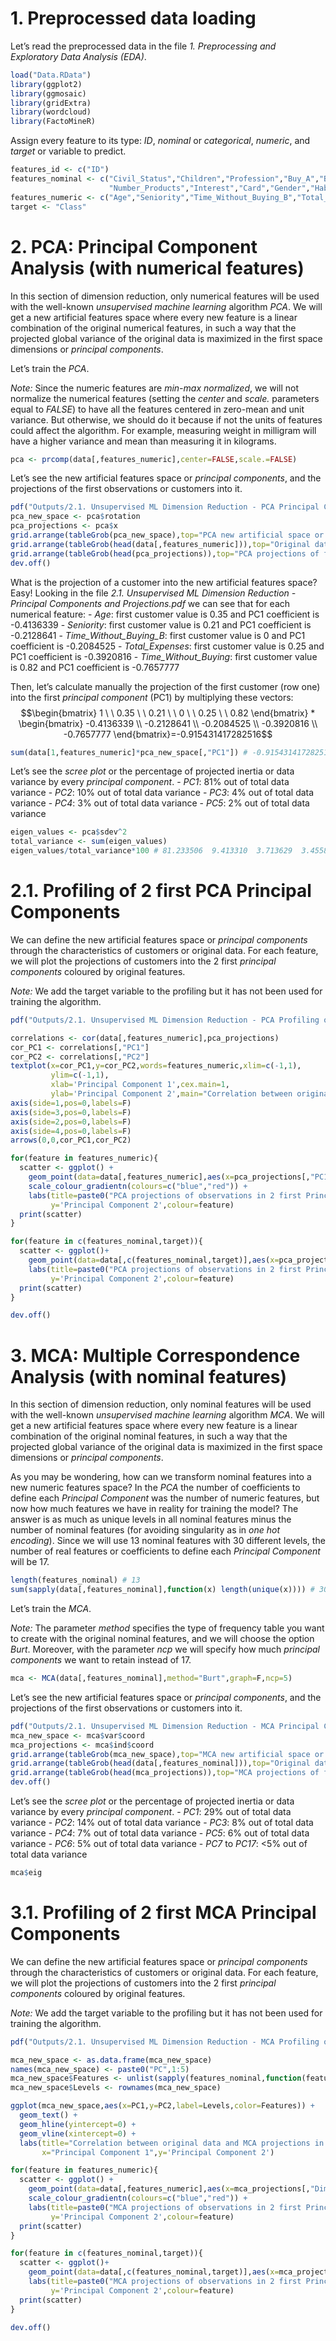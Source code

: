 # 1. Preprocessed data loading

Let's read the preprocessed data in the file *1. Preprocessing and Exploratory Data Analysis (EDA)*.
```{r}
load("Data.RData")
library(ggplot2)
library(ggmosaic)
library(gridExtra)
library(wordcloud)
library(FactoMineR)
```

Assign every feature to its type: *ID*, *nominal* or *categorical*, *numeric*, and *target* or variable to predict.
```{r}
features_id <- c("ID")
features_nominal <- c("Civil_Status","Children","Profession","Buy_A","Buy_B","Buy_C","Buy_D","Buy_E",
                      "Number_Products","Interest","Card","Gender","Habitat_Type")
features_numeric <- c("Age","Seniority","Time_Without_Buying_B","Total_Expenses","Time_Without_Buying")
target <- "Class"
```

# 2. PCA: Principal Component Analysis (with numerical features)

In this section of dimension reduction, only numerical features will be used with the well-known *unsupervised machine learning* algorithm *PCA*. We will get a new artificial features space where every new feature is a linear combination of the original numerical features, in such a way that the projected global variance of the original data is maximized in the first space dimensions or *principal components*.

Let's train the *PCA*.

*Note:* Since the numeric features are *min-max normalized*, we will not normalize the numerical features (setting the *center* and *scale.* parameters equal to *FALSE*) to have all the features centered in zero-mean and unit variance. But otherwise, we should do it because if not the units of features could affect the algorithm. For example, measuring weight in milligram will have a higher variance and mean than measuring it in kilograms.
```{r}
pca <- prcomp(data[,features_numeric],center=FALSE,scale.=FALSE)
```

Let's see the new artificial features space or *principal components*, and the projections of the first observations or customers into it.
```{r}
pdf("Outputs/2.1. Unsupervised ML Dimension Reduction - PCA Principal Components and Projections.pdf",width=12,height=5)
pca_new_space <- pca$rotation
pca_projections <- pca$x
grid.arrange(tableGrob(pca_new_space),top="PCA new artificial space or Principal Components")
grid.arrange(tableGrob(head(data[,features_numeric])),top="Original data of first customers")
grid.arrange(tableGrob(head(pca_projections)),top="PCA projections of first customers in Principal Components ")
dev.off()
```

What is the projection of a customer into the new artificial features space? Easy! Looking in the file *2.1. Unsupervised ML Dimension Reduction - Principal Components and Projections.pdf* we can see that for each numerical feature:
- *Age*: first customer value is 0.35 and PC1 coefficient is -0.4136339
- *Seniority*: first customer value is 0.21 and PC1 coefficient is -0.2128641
- *Time_Without_Buying_B*: first customer value is 0 and PC1 coefficient is -0.2084525
- *Total_Expenses*: first customer value is 0.25 and PC1 coefficient is -0.3920816
- *Time_Without_Buying*: first customer value is 0.82 and PC1 coefficient is -0.7657777

Then, let's calculate manually the projection of the first customer (row one) into the first *principal component* (PC1) by multiplying these vectors:
$$\begin{bmatrix} 1 \ \ 0.35 \ \ 0.21 \ \ 0 \ \ 0.25 \ \ 0.82 \end{bmatrix} * \begin{bmatrix} -0.4136339 \\ -0.2128641 \\ -0.2084525 \\ -0.3920816 \\ -0.7657777 \end{bmatrix}=-0.915431417282516$$
```{r}
sum(data[1,features_numeric]*pca_new_space[,"PC1"]) # -0.915431417282516
```

Let's see the *scree plot* or the percentage of projected inertia or data variance by every *principal component*.
- *PC1*: 81% out of total data variance
- *PC2*: 10% out of total data variance
- *PC3*: 4% out of total data variance
- *PC4*: 3% out of total data variance
- *PC5*: 2% out of total data variance
```{r}
eigen_values <- pca$sdev^2
total_variance <- sum(eigen_values)
eigen_values/total_variance*100 # 81.233506  9.413310  3.713629  3.455893  2.183663
```

# 2.1. Profiling of 2 first PCA Principal Components

We can define the new artificial features space or *principal components* through the characteristics of customers or original data. For each feature, we will plot the projections of customers into the 2 first *principal components* coloured by original features.

*Note:* We add the target variable to the profiling but it has not been used for training the algorithm.
```{r}
pdf("Outputs/2.1. Unsupervised ML Dimension Reduction - PCA Profiling of 2 first Principal Components.pdf",width=7.5,height=5)

correlations <- cor(data[,features_numeric],pca_projections)
cor_PC1 <- correlations[,"PC1"]
cor_PC2 <- correlations[,"PC2"]
textplot(x=cor_PC1,y=cor_PC2,words=features_numeric,xlim=c(-1,1),
         ylim=c(-1,1),
         xlab='Principal Component 1',cex.main=1,
         ylab='Principal Component 2',main="Correlation between original data and PCA projections in 2 first Principal Components")
axis(side=1,pos=0,labels=F)
axis(side=3,pos=0,labels=F)
axis(side=2,pos=0,labels=F)
axis(side=4,pos=0,labels=F)
arrows(0,0,cor_PC1,cor_PC2)

for(feature in features_numeric){
  scatter <- ggplot() +
    geom_point(data=data[,features_numeric],aes(x=pca_projections[,"PC1"],y=pca_projections[,"PC2"],color=data[,feature])) +
    scale_colour_gradientn(colours=c("blue","red")) +
    labs(title=paste0("PCA projections of observations in 2 first Principal Components by ",feature),x="Principal Component 1",
         y='Principal Component 2',colour=feature)
  print(scatter)
}

for(feature in c(features_nominal,target)){
  scatter <- ggplot()+
    geom_point(data=data[,c(features_nominal,target)],aes(x=pca_projections[,"PC1"],y=pca_projections[,"PC2"],color=data[,feature]))+
    labs(title=paste0("PCA projections of observations in 2 first Principal Components by ",feature),x="Principal Component 1",
         y='Principal Component 2',colour=feature)
  print(scatter)
}

dev.off()
```

# 3. MCA: Multiple Correspondence Analysis (with nominal features)

In this section of dimension reduction, only nominal features will be used with the well-known *unsupervised machine learning* algorithm *MCA*. We will get a new artificial features space where every new feature is a linear combination of the original nominal features, in such a way that the projected global variance of the original data is maximized in the first space dimensions or *principal components*.

As you may be wondering, how can we transform nominal features into a new numeric features space? In the *PCA* the number of coefficients to define each *Principal Component* was the number of numeric features, but now how much features we have in reality for training the model? The answer is as much as unique levels in all nominal features minus the number of nominal features (for avoiding singularity as in *one hot encoding*). Since we will use 13 nominal features with 30 different levels, the number of real features or coefficients to define each *Principal Component* will be 17.
```{r}
length(features_nominal) # 13
sum(sapply(data[,features_nominal],function(x) length(unique(x)))) # 30
```

Let's train the *MCA*. 

*Note:* The parameter *method* specifies the type of frequency table you want to create with the original nominal features, and we will choose the option *Burt*. Moreover, with the parameter *ncp* we will specify how much *principal components* we want to retain instead of 17.
```{r}
mca <- MCA(data[,features_nominal],method="Burt",graph=F,ncp=5)
```

Let's see the new artificial features space or *principal components*, and the projections of the first observations or customers into it.
```{r}
pdf("Outputs/2.1. Unsupervised ML Dimension Reduction - MCA Principal Components and Projections.pdf",width=12,height=10)
mca_new_space <- mca$var$coord
mca_projections <- mca$ind$coord
grid.arrange(tableGrob(mca_new_space),top="MCA new artificial space or first 5 Principal Components out of 17")
grid.arrange(tableGrob(head(data[,features_nominal])),top="Original data of first customers")
grid.arrange(tableGrob(head(mca_projections)),top="MCA projections of first customers in first 5 Principal Components out of 17")
dev.off()
```

Let's see the *scree plot* or the percentage of projected inertia or data variance by every *principal component*.
- *PC1*: 29% out of total data variance
- *PC2*: 14% out of total data variance
- *PC3*: 8% out of total data variance
- *PC4*: 7% out of total data variance
- *PC5*: 6% out of total data variance
- *PC6*: 5% out of total data variance
- *PC7* to *PC17*: <5% out of total data variance
```{r}
mca$eig
```

# 3.1. Profiling of 2 first MCA Principal Components

We can define the new artificial features space or *principal components* through the characteristics of customers or original data. For each feature, we will plot the projections of customers into the 2 first *principal components* coloured by original features.

*Note:* We add the target variable to the profiling but it has not been used for training the algorithm.
```{r}
pdf("Outputs/2.1. Unsupervised ML Dimension Reduction - MCA Profiling of 2 first Principal Components.pdf",width=7.5,height=5)

mca_new_space <- as.data.frame(mca_new_space)
names(mca_new_space) <- paste0("PC",1:5)
mca_new_space$Features <- unlist(sapply(features_nominal,function(feature) rep(feature,length(unique(data[,feature])))))
mca_new_space$Levels <- rownames(mca_new_space)

ggplot(mca_new_space,aes(x=PC1,y=PC2,label=Levels,color=Features)) +
  geom_text() +
  geom_hline(yintercept=0) +
  geom_vline(xintercept=0) +
  labs(title="Correlation between original data and MCA projections in 2 first Principal Components",
       x="Principal Component 1",y='Principal Component 2')

for(feature in features_numeric){
  scatter <- ggplot() +
    geom_point(data=data[,features_numeric],aes(x=mca_projections[,"Dim 1"],y=mca_projections[,"Dim 2"],color=data[,feature])) +
    scale_colour_gradientn(colours=c("blue","red")) +
    labs(title=paste0("MCA projections of observations in 2 first Principal Components by ",feature),x="Principal Component 1",
         y='Principal Component 2',colour=feature)
  print(scatter)
}

for(feature in c(features_nominal,target)){
  scatter <- ggplot()+
    geom_point(data=data[,c(features_nominal,target)],aes(x=mca_projections[,"Dim 1"],y=mca_projections[,"Dim 2"],color=data[,feature]))+
    labs(title=paste0("MCA projections of observations in 2 first Principal Components by ",feature),x="Principal Component 1",
         y='Principal Component 2',colour=feature)
  print(scatter)
}

dev.off()
```